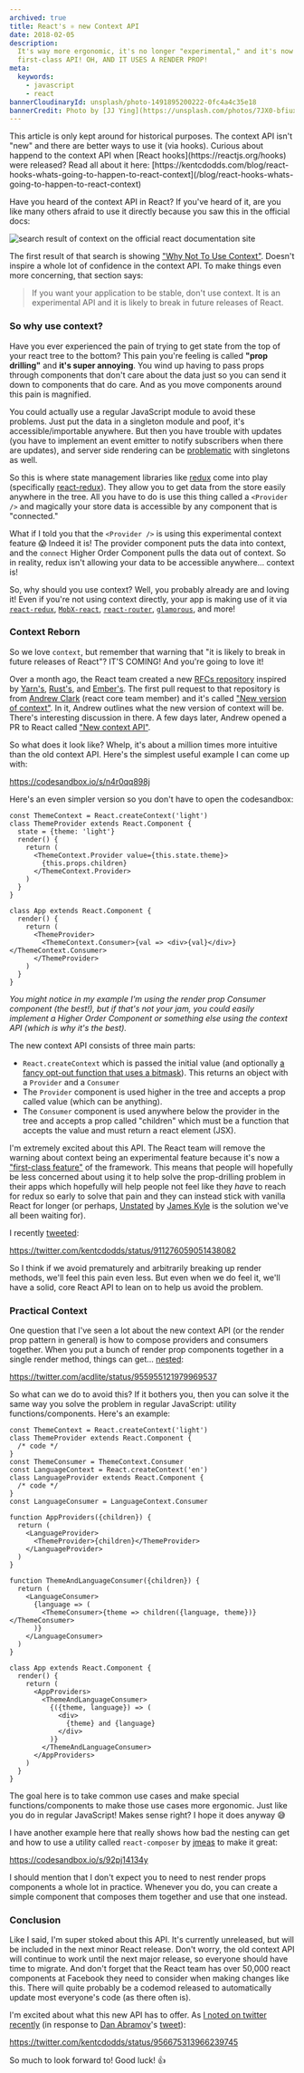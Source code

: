 ```yaml
---
archived: true
title: React's ⚛️ new Context API
date: 2018-02-05
description:
  It's way more ergonomic, it's no longer "experimental," and it's now a
  first-class API! OH, AND IT USES A RENDER PROP!
meta:
  keywords:
    - javascript
    - react
bannerCloudinaryId: unsplash/photo-1491895200222-0fc4a4c35e18
bannerCredit: Photo by [JJ Ying](https://unsplash.com/photos/7JX0-bfiuxQ)
---
```


<callout-danger>
  This article is only kept around for historical purposes. The context API
  isn't "new" and there are better ways to use it (via hooks).
</callout-danger>

<callout-info>
  Curious about happend to the context API when [React
  hooks](https://reactjs.org/hooks) were released? Read all about it here:
  [https://kentcdodds.com/blog/react-hooks-whats-going-to-happen-to-react-context](/blog/react-hooks-whats-going-to-happen-to-react-context)
</callout-info>

Have you heard of the context API in React? If you've heard of it, are you like
many others afraid to use it directly because you saw this in the official docs:

![search result of context on the official react documentation site](https://res.cloudinary.com/kentcdodds-com/image/upload/v1625033305/kentcdodds.com/content/blog/reacts-new-context-api/0.png)

The first result of that search is showing
["Why Not To Use Context"](https://reactjs.org/docs/context.html#why-not-to-use-context).
Doesn't inspire a whole lot of confidence in the context API. To make things
even more concerning, that section says:

> If you want your application to be stable, don't use context. It is an
> experimental API and it is likely to break in future releases of React.

### So why use context?

Have you ever experienced the pain of trying to get state from the top of your
react tree to the bottom? This pain you're feeling is called **"prop drilling"**
and **it's super annoying**. You wind up having to pass props through components
that don't care about the data just so you can send it down to components that
do care. And as you move components around this pain is magnified.

You could actually use a regular JavaScript module to avoid these problems. Just
put the data in a singleton module and poof, it's accessible/importable
anywhere. But then you have trouble with updates (you have to implement an event
emitter to notify subscribers when there are updates), and server side rendering
can be [problematic](https://stackoverflow.com/a/40974748/971592) with
singletons as well.

So this is where state management libraries like [redux](https://redux.js.org)
come into play (specifically
[react-redux](https://github.com/reduxjs/react-redux)). They allow you to get
data from the store easily anywhere in the tree. All you have to do is use this
thing called a `<Provider />` and magically your store data is accessible by any
component that is "connected."

What if I told you that the `<Provider />` is using this experimental context
feature 😱 Indeed it is! The provider component puts the data into context, and
the `connect` Higher Order Component pulls the data out of context. So in
reality, redux isn't allowing your data to be accessible anywhere... context is!

So, why should you use context? Well, you probably already are and loving it!
Even if you're not using context directly, your app is making use of it via
[`react-redux`](https://github.com/reactjs/react-redux/blob/76dd7faa90981dd2f9efa76f3e2f26ecf2c12cf7/src/components/connectAdvanced.js#L136-L143),
[`MobX-react`](https://github.com/mobxjs/mobx-react/blob/dc249910c74c1b2e988a879be07f10aeaea90936/src/Provider.js#L19-L34),
[`react-router`](https://github.com/ReactTraining/react-router/blob/e6f9017c947b3ae49affa24cc320d0a86f765b55/packages/react-router/modules/Router.js#L23-L34),
[`glamorous`](https://github.com/paypal/glamorous/blob/7468bfc76f46783cac841e20973ed119c771f3b7/src/theme-provider.js#L33-L37),
and more!

### Context Reborn

So we love `context`, but remember that warning that "it is likely to break in
future releases of React"? IT'S COMING! And you're going to love it!

Over a month ago, the React team created a new
[RFCs repository](https://github.com/reactjs/rfcs) inspired by
[Yarn's](https://github.com/yarnpkg/rfcs),
[Rust's](https://github.com/rust-lang/rfcs), and
[Ember's](https://github.com/emberjs/rfcs). The first pull request to that
repository is from [Andrew Clark](https://twitter.com/acdlite) (react core team
member) and it's called
["New version of context"](https://github.com/reactjs/rfcs/pull/2). In it,
Andrew outlines what the new version of context will be. There's interesting
discussion in there. A few days later, Andrew opened a PR to React called
["New context API"](https://github.com/facebook/react/pull/11818).

So what does it look like? Whelp, it's about a million times more intuitive than
the old context API. Here's the simplest useful example I can come up with:

https://codesandbox.io/s/n4r0qq898j

Here's an even simpler version so you don't have to open the codesandbox:

```tsx
const ThemeContext = React.createContext('light')
class ThemeProvider extends React.Component {
  state = {theme: 'light'}
  render() {
    return (
      <ThemeContext.Provider value={this.state.theme}>
        {this.props.children}
      </ThemeContext.Provider>
    )
  }
}

class App extends React.Component {
  render() {
    return (
      <ThemeProvider>
        <ThemeContext.Consumer>{val => <div>{val}</div>}</ThemeContext.Consumer>
      </ThemeProvider>
    )
  }
}
```

_You might notice in my example I'm using the render prop Consumer component
(the best!), but if that's not your jam, you could easily implement a Higher
Order Component or something else using the context API (which is why it's the
best)._

The new context API consists of three main parts:

- `React.createContext` which is passed the initial value (and optionally
  [a fancy opt-out function that uses a bitmask](https://twitter.com/acdlite/status/957446433656864768)).
  This returns an object with a `Provider` and a `Consumer`
- The `Provider` component is used higher in the tree and accepts a prop called
  value (which can be anything).
- The `Consumer` component is used anywhere below the provider in the tree and
  accepts a prop called "children" which must be a function that accepts the
  value and must return a react element (JSX).

I'm extremely excited about this API. The React team will remove the warning
about context being an experimental feature because it's now a
["first-class feature"](https://twitter.com/acdlite/status/957445801302618112)
of the framework. This means that people will hopefully be less concerned about
using it to help solve the prop-drilling problem in their apps which hopefully
will help people not feel like they _have_ to reach for redux so early to solve
that pain and they can instead stick with vanilla React for longer (or perhaps,
[Unstated](https://github.com/thejameskyle/unstated) by
[James Kyle](https://medium.com/@thejameskyle) is the solution we've all been
waiting for).

I recently [tweeted](https://twitter.com/kentcdodds/status/911276059051438082):

https://twitter.com/kentcdodds/status/911276059051438082

So I think if we avoid prematurely and arbitrarily breaking up render methods,
we'll feel this pain even less. But even when we do feel it, we'll have a solid,
core React API to lean on to help us avoid the problem.

### Practical Context

One question that I've seen a lot about the new context API (or the render prop
pattern in general) is how to compose providers and consumers together. When you
put a bunch of render prop components together in a single render method, things
can get... [nested](https://twitter.com/acdlite/status/955955121979969537):

https://twitter.com/acdlite/status/955955121979969537

So what can we do to avoid this? If it bothers you, then you can solve it the
same way you solve the problem in regular JavaScript: utility
functions/components. Here's an example:

```tsx
const ThemeContext = React.createContext('light')
class ThemeProvider extends React.Component {
  /* code */
}
const ThemeConsumer = ThemeContext.Consumer
const LanguageContext = React.createContext('en')
class LanguageProvider extends React.Component {
  /* code */
}
const LanguageConsumer = LanguageContext.Consumer

function AppProviders({children}) {
  return (
    <LanguageProvider>
      <ThemeProvider>{children}</ThemeProvider>
    </LanguageProvider>
  )
}

function ThemeAndLanguageConsumer({children}) {
  return (
    <LanguageConsumer>
      {language => (
        <ThemeConsumer>{theme => children({language, theme})}</ThemeConsumer>
      )}
    </LanguageConsumer>
  )
}

class App extends React.Component {
  render() {
    return (
      <AppProviders>
        <ThemeAndLanguageConsumer>
          {({theme, language}) => (
            <div>
              {theme} and {language}
            </div>
          )}
        </ThemeAndLanguageConsumer>
      </AppProviders>
    )
  }
}
```

The goal here is to take common use cases and make special functions/components
to make those use cases more ergonomic. Just like you do in regular JavaScript!
Makes sense right? I hope it does anyway 😅

I have another example here that really shows how bad the nesting can get and
how to use a utility called `react-composer` by
[jmeas](https://twitter.com/jmeaspls) to make it great:

https://codesandbox.io/s/92pj14134y

I should mention that I don't expect you to need to nest render props components
a whole lot in practice. Whenever you do, you can create a simple component that
composes them together and use that one instead.

### Conclusion

Like I said, I'm super stoked about this API. It's currently unreleased, but
will be included in the next minor React release. Don't worry, the old context
API will continue to work until the next major release, so everyone should have
time to migrate. And don't forget that the React team has over 50,000 react
components at Facebook they need to consider when making changes like this.
There will quite probably be a codemod released to automatically update most
everyone's code (as there often is).

I'm excited about what this new API has to offer. As
[I noted on twitter recently](https://twitter.com/kentcdodds/status/956675313966239745)
(in response to [Dan Abramov](https://twitter.com/dan_abramov)'s
[tweet](https://twitter.com/dan_abramov/status/956674265104953344)):

https://twitter.com/kentcdodds/status/956675313966239745

So much to look forward to! Good luck! 👍
